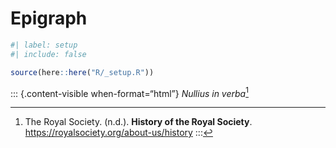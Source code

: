 <!-- %:::% .common h1 begin %:::% -->
# Epigraph {.unnumbered}
<!-- %:::% .common h1 end %:::% -->

```r
#| label: setup
#| include: false

source(here::here("R/_setup.R"))
```

::: {.content-visible when-format="html"}
_Nullius in verba_[^1]

[^1]: The Royal Society. (n.d.). __History of the Royal Society__. [https://royalsociety.org/about-us/history](https://royalsociety.org/about-us/history/){target="_blank"}
:::

::: {.content-visible when-format="pdf"}
<!-- %:::% epigraph body begin %:::% -->
\textit{Nullius in verba}\footnotemark{}

\footnotetext{
  The Royal Society. (n.d.). \textit{History of the Royal Society}. \href{https://royalsociety.org/about-us/history}{https://royalsociety.org/about-us/history/}
}
<!-- %:::% epigraph body end %:::% -->
:::
